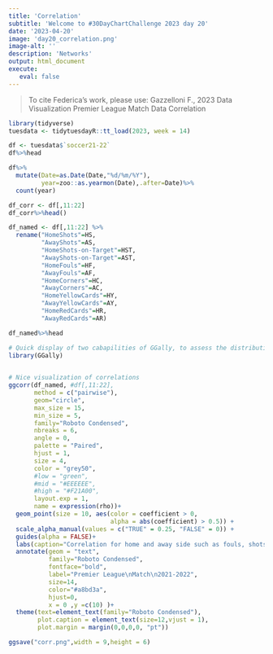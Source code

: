 ```yaml
---
title: 'Correlation'
subtitle: 'Welcome to #30DayChartChallenge 2023 day 20'
date: '2023-04-20'
image: 'day20_correlation.png'
image-alt: ''
description: 'Networks'
output: html_document
execute: 
   eval: false
---
```




> To cite Federica's work, please use: Gazzelloni F., 2023 Data Visualization Premier League Match Data Correlation



```r
library(tidyverse)
tuesdata <- tidytuesdayR::tt_load(2023, week = 14)
```

```r
df <- tuesdata$`soccer21-22`
df%>%head
```


```r

df%>%
  mutate(Date=as.Date(Date,"%d/%m/%Y"),
         year=zoo::as.yearmon(Date),.after=Date)%>%
  count(year)
```

```r
df_corr <- df[,11:22]
df_corr%>%head()
```

```r
df_named <- df[,11:22] %>%
  rename("HomeShots"=HS,
         "AwayShots"=AS,
         "HomeShots-on-Target"=HST,
         "AwayShots-on-Target"=AST,
         "HomeFouls"=HF,
         "AwayFouls"=AF,
         "HomeCorners"=HC,
         "AwayCorners"=AC,
         "HomeYellowCards"=HY,
         "AwayYellowCards"=AY,
         "HomeRedCards"=HR,
         "AwayRedCards"=AR)

df_named%>%head
```


```r
# Quick display of two cabapilities of GGally, to assess the distribution and correlation of variables 
library(GGally)

 
# Nice visualization of correlations
ggcorr(df_named, #df[,11:22], 
       method = c("pairwise"),
       geom="circle",
       max_size = 15,
       min_size = 5,
       family="Roboto Condensed",
       nbreaks = 6,
       angle = 0,
       palette = "Paired",
       hjust = 1, 
       size = 4, 
       color = "grey50",
       #low = "green",
       #mid = "#EEEEEE",
       #high = "#F21A00",
       layout.exp = 1,
       name = expression(rho))+
  geom_point(size = 10, aes(color = coefficient > 0, 
                            alpha = abs(coefficient) > 0.5)) +
  scale_alpha_manual(values = c("TRUE" = 0.25, "FALSE" = 0)) +
  guides(alpha = FALSE)+
  labs(caption="Correlation for home and away side such as fouls, shots, cards\nDataSource: #TidyTuesday 2023 w14 Premier League Match Data\n#30daychartchallenge day20 Correlation | DataViz: Federica Gazzelloni") +
  annotate(geom = "text",
           family="Roboto Condensed",
           fontface="bold",
           label="Premier League\nMatch\n2021-2022",
           size=14,
           color="#a8bd3a",
           hjust=0,
           x = 0 ,y =c(10) )+
  theme(text=element_text(family="Roboto Condensed"),
        plot.caption = element_text(size=12,vjust = 1),
        plot.margin = margin(0,0,0,0, "pt"))
```

```r
ggsave("corr.png",width = 9,height = 6)
```





